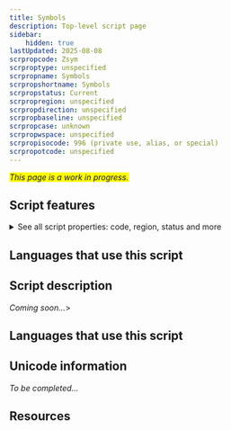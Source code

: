 ```yaml
---
title: Symbols
description: Top-level script page
sidebar:
    hidden: true
lastUpdated: 2025-08-08
scrpropcode: Zsym
scrproptype: unspecified
scrpropname: Symbols
scrpropshortname: Symbols
scrpropstatus: Current
scrpropregion: unspecified
scrpropdirection: unspecified
scrpropbaseline: unspecified
scrpropcase: unknown
scrpropwspace: unspecified
scrpropisocode: 996 (private use, alias, or special)
scrpropotcode: unspecified
---
```


<span style='background-color:yellow'>_This page is a work in progress._</span>


## Script features

<details>
<summary> See all script properties: code, region, status and more</summary>
<ScriptInfo />
</details>

## Languages that use this script

<WsList script='Zsym' wsMax='5' />

## Script description

_Coming soon..._>

## Languages that use this script

<WsList script='Zsym' wsMax='5' />

## Unicode information

_To be completed..._

## Resources

<ScriptResources detailSummary='seemore' />

